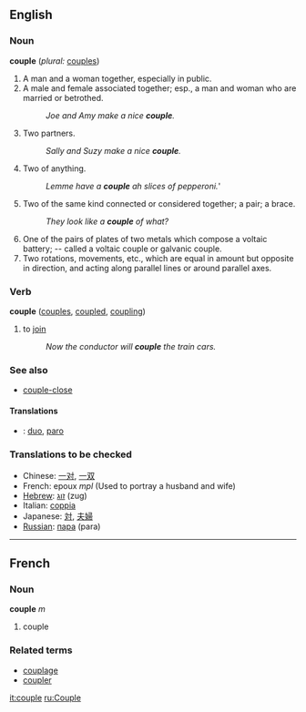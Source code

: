 ==English==

===Noun===
'''couple'''  (''plural:'' [[couples]])
#A man and a woman together, especially in public.
#A male and female associated together; esp., a man and woman who are married or betrothed.
#:''Joe and Amy make a nice '''couple'''.''
#Two partners.
#:''Sally and Suzy make a nice '''couple'''.''
#Two of anything.
#:''Lemme have a '''couple''' ah slices of pepperoni.'''
#Two of the same kind connected or considered together; a pair; a brace.
#:''They look like a '''couple''' of what?''
#One of the pairs of plates of two metals which compose a voltaic battery; -- called a voltaic couple or galvanic couple.
#Two rotations, movements, etc., which are equal in amount but opposite in direction, and acting along parallel lines or around parallel axes.

===Verb===
'''couple'''  ([[couples]], [[coupled]], [[coupling]])
#to [[join]]
#:''Now the conductor will '''couple''' the train cars.''

===See also===
*[[couple-close]]

====Translations====

* {{io}} : [[duo]], [[paro]]

===Translations to be checked===
*Chinese: [[一对]], [[一双]]
*French: epoux ''mpl'' (Used to portray a husband and wife)
*[[Hebrew]]: [[זוג]] (zug)
*Italian: [[coppia]]
*Japanese: [[対]], [[夫婦]]
*[[Russian]]: [[пара]] (para)

----

==French==
===Noun===
'''couple''' ''m''

# couple

===Related terms===
*[[couplage]]
*[[coupler]]

[[it:couple]]
[[ru:Couple]]